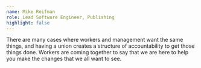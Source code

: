 ```yaml
---
name: Mike Reifman
role: Lead Software Engineer, Publishing
highlight: false
---
```

There are many cases where workers and management want the same things, and having a union creates a structure of accountability to get those things done. Workers are coming together to say that we are here to help you make the changes that we all want to see.
